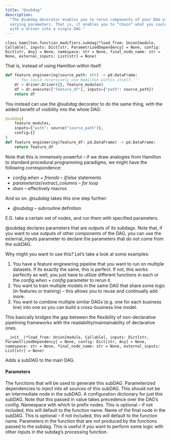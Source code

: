 ```yaml
---
title: "@subdag"
description:
  "The @subdag decorator enables you to rerun components of your DAG with
  varying parameters. That is, it enables you to “chain” what you could express
  with a driver into a single DAG."
---
```


```
class hamilton.function_modifiers.subdag(*load_from: Union[module, Callable], inputs: Dict[str, ParametrizedDependency] = None, config: Dict[str, Any] = None, namespace: str = None, final_node_name: str = None, external_inputs: List[str] = None)
```

That is, instead of using Hamilton within itself:

```py
def feature_engineering(source_path: str) -> pd.DataFrame:
    '''You could recursively use Hamilton within itself.'''
    dr = driver.Driver({}, feature_modules)
    df = dr.execute(["feature_df"], inputs={"path": source_path})
    return df
```

You instead can use the _@subdag_ decorator to do the same thing, with the added
benefit of visibility into the whole DAG:

```py
@subdag(
    feature_modules,
    inputs={"path": source("source_path")},
    config={}
)
def feature_engineering(feature_df: pd.DataFrame) -> pd.DataFrame:
    return feature_df
```

Note that this is immensely powerful – if we draw analogies from Hamilton to
standard procedural programming paradigms, we might have the following
correspondence:

- _config.when + friends – if/else_ statements
- _parameterize/extract_columns – for_ loop
- _does_ – effectively macros

And so on. _@subdag_ takes this one step further:

- _@subdag_ – subroutine definition

E.G. take a certain set of nodes, and run them with specified parameters.

@subdag declares parameters that are outputs of its subdags. Note that, if you
want to use outputs of other components of the DAG, you can use the
external_inputs parameter to declare the parameters that do not come from the
subDAG.

Why might you want to use this? Let’s take a look at some examples:

1. You have a feature engineering pipeline that you want to run on multiple
   datasets. If its exactly the same, this is perfect. If not, this works
   perfectly as well, you just have to utilize different functions in each or
   the _config.when + config_ parameter to rerun it.
2. You want to train multiple models in the same DAG that share some logic (in
   features or training) – this allows you to reuse and continually add more.
3. You want to combine multiple similar DAGs (e.g. one for each business line)
   into one so you can build a cross-business line model.

This basically bridges the gap between the flexibility of non-declarative
pipelining frameworks with the readability/maintainability of declarative ones.

```
__init__(*load_from: Union[module, Callable], inputs: Dict[str, ParametrizedDependency] = None, config: Dict[str, Any] = None, namespace: str = None, final_node_name: str = None, external_inputs: List[str] = None)
```

Adds a subDAG to the main DAG.

#### Parameters

<ParamField body="load_from">
  The functions that will be used to generate this subDAG.
</ParamField>

<ParamField body="inputs">
  Parameterized dependencies to inject into all sources of this subDAG. This
  should not be an intermediate node in the subDAG.
</ParamField>

<ParamField body="config">
  A configuration dictionary for just this subDAG. Note that this passed in
  value takes precedence over the DAG’s config.
</ParamField>

<ParamField body="namespace">
  Namespace with which to prefix nodes. This is optional – if not included, this
  will default to the function name.
</ParamField>

<ParamField body="final_node_name">
  Name of the final node in the subDAG. This is optional – if not included, this
  will default to the function name.
</ParamField>

<ParamField body="external_inputs">
  Parameters in the function that are not produced by the functions passed to
  the subdag. This is useful if you want to perform some logic with other inputs
  in the subdag’s processing function.
</ParamField>
